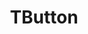---
title: 'TButton'
description: 'O `TButton` é um componente que cria botões com ícones e ações associadas. Ele é utilizado para realizar ações quando clicado, podendo conter tanto texto quanto ícones.'
---